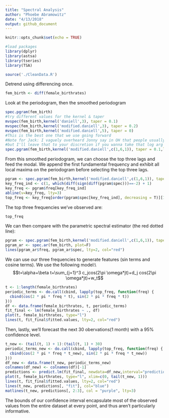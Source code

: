 ```yaml
---
title: "Spectral Analysis"
author: "Phoebe Abramowitz"
date: "4/13/2018"
output: github_document
---
```


```r
knitr::opts_chunk$set(echo = TRUE)
```
```r
#load packages
library(dplyr)
library(astsa)
library(tseries)
library(TSA)
```

```r
source('./CleanData.R')
```

Detrend using differencing once. 
```r
fem_birth <- diff(female_birthrates)
```


Look at the periodogram, then the smoothed periodogram
```r
spec.pgram(fem_birth)
#try different values for the kernel & taper
mvspec(fem_birth,kernel('daniell',3), taper = 0.1)
mvspec(fem_birth,kernel('modified.daniell',3), taper = 0.2)
mvspec(fem_birth,kernel('modified.daniell',5), taper = 0)
#This is the best one that we use going forward
#Note for Jack: I vaguely overheard Jonny say in OH that people usually use log scale, 
#but I'll leave that to your discretion if you wanna take that log arg out 
spec.pgram(fem_birth,kernel('modified.daniell',c(1,6,1)), taper = 0.1,log="no")
```


From this smoothed periodogram, we can choose the top three lags and feed the modal. We append the first fundamental frequency and exhibit all local maxima on the periodogram before selecting the top three lags. 
```r
pgram <- spec.pgram(fem_birth,kernel('modified.daniell',c(1,6,1)), taper = 0.1,log="no")
key_freq_ind <- c(1, which(diff(sign(diff(pgram$spec)))==-2) + 1)
key_freq <- pgram$freq[key_freq_ind]
abline(v=key_freq, lty=3)
top_freq <- key_freq[order(pgram$spec[key_freq_ind], decreasing = T)][1:3]
```
The top three frequencies we've observed are: 
```r
top_freq
```


We can then compare with the parametric spectral estimator (the red dotted line):

```r
pgram <- spec.pgram(fem_birth,kernel('modified.daniell',c(1,6,1)), taper = 0.1,log="no")
pgram_ar <- spec.ar(fem_birth, plot=F)
lines(pgram_ar$freq, pgram_ar$spec, lty=2, col="red")
```
We can use our three frequencies to generate features (sin terms and cosine terms). We use the following model:\\
$$t=\alpha+\beta t+\sum_{j=1}^3 c_jcos(2\pi \omega*jt)+d_j cos(2\pi \omega*jt)+w_t$$

```r
t <- 1:length(female_birthrates)
periodic_terms <- do.call(cbind, lapply(top_freq, function(freq) {
  cbind(cos(2 * pi * freq * t), sin(2 * pi * freq * t))
}))
df <- data.frame(female_birthrates, t, periodic_terms)
fit_final <- lm(female_birthrates ~ ., df)
plot(t, female_birthrates, type="l")
lines(t, fit_final$fitted.values, lty=2, col="red")
```
Then, lastly, we'll forecast the next 30 obervations(1 month) with a 95% confidence level.
```r
t_new <- (tail(t, 1) + 1):(tail(t, 1) + 30)
periodic_terms_new <- do.call(cbind, lapply(top_freq, function(freq) {
  cbind(cos(2 * pi * freq * t_new), sin(2 * pi * freq * t_new))
}))
df_new <- data.frame(t_new, periodic_terms_new)
colnames(df_new) <- colnames(df)[-1]
predictions <- predict.lm(fit_final, newdata=df_new,interval="prediction", level=.95)
plot(t, female_birthrates, type="l", xlim=c(0, tail(t_new, 1)))
lines(t, fit_final$fitted.values, lty=2, col="red")
lines(t_new, predictions[, "fit"], col="blue")
matlines(t_new, predictions[, 2:3], col = "purple", lty=3)
```

The bounds of our confidence interval encapsulate most of the observed values from the entire dataset at every point, and thus aren't particularly informative. 



